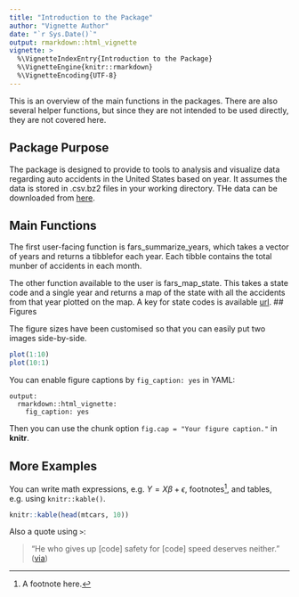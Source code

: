 ```yaml
---
title: "Introduction to the Package"
author: "Vignette Author"
date: "`r Sys.Date()`"
output: rmarkdown::html_vignette
vignette: >
  %\VignetteIndexEntry{Introduction to the Package}
  %\VignetteEngine{knitr::rmarkdown}
  %\VignetteEncoding{UTF-8}
---
```


This is an overview of the main functions in the packages. There are also several helper functions, but since they are not intended to be used directly, they are not covered here.

## Package Purpose

The package is designed to provide to tools to analysis and visualize data regarding auto accidents in the United States based on year.  It assumes the data is stored in .csv.bz2 files in your working directory.  THe data can be downloaded from [here](https://d18ky98rnyall9.cloudfront.net/_e1adac2a5f05192dc8780f3944feec13_fars_data.zip?Expires=1481068800&Signature=ZqNhKJz1-u0PZ7-AQsd0QB-ZClMMfDEIheh8J7nMB-zjJ5Jrzpt91cVWBFFv~~Rg2QF89dU~6KX0j~BEtW6nXT47C7~TlTindl13M00clEO8bVn3t49d974paqq-NORDqVIGFFgHIkz0I1P0ER4LzPV49pj7BSJxCVVP~jybO54_&Key-Pair-Id=APKAJLTNE6QMUY6HBC5A).

## Main Functions
The first user-facing function is fars_summarize_years, which takes a vector of years and returns a tibblefor each year. Each tibble contains the total munber of accidents in each month.

The other function available to the user is fars_map_state.  This takes a state code and a single year and returns a map of the state with all the accidents from that year plotted on the map.  A key for state codes is available [url](url).
## Figures

The figure sizes have been customised so that you can easily put two images side-by-side. 

```r
plot(1:10)
plot(10:1)
```

You can enable figure captions by `fig_caption: yes` in YAML:

    output:
      rmarkdown::html_vignette:
        fig_caption: yes

Then you can use the chunk option `fig.cap = "Your figure caption."` in **knitr**.

## More Examples

You can write math expressions, e.g. $Y = X\beta + \epsilon$, footnotes^[A footnote here.], and tables, e.g. using `knitr::kable()`.

```r
knitr::kable(head(mtcars, 10))
```

Also a quote using `>`:

> "He who gives up [code] safety for [code] speed deserves neither."
([via](https://twitter.com/hadleywickham/status/504368538874703872))
